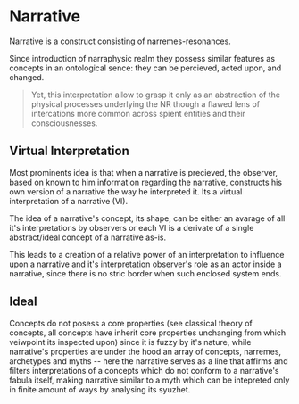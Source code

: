 <script>import Link from "$lib/components/link.svelte";
</script>
# Narrative



Narrative is a construct consisting of <Link path="/mawanet/narreme">narremes</Link>-<Link path="/mawanet/resonance">resonances</Link>.

Since introduction of <Link path="/mawanet/narraphysic_realm">narraphysic realm</Link> they possess similar features as concepts in an ontological sence: they can be percieved, acted upon, and changed.

> Yet, this interpretation allow to grasp it only as an abstraction of the physical processes underlying the NR though a flawed lens of intercations more common across spient entities and their consciousnesses.

## Virtual Interpretation

Most prominents idea is that when a narrative is precieved, the <Link path="/mawanet/observer">observer</Link>, based on known to him information regarding the narrative, constructs his own version of a narrative the way he interpreted it. Its a virtual interpretation of a narrative (VI).

The idea of a narrative's concept, its shape, can be either an avarage of all it's interpretations by observers or each VI is a derivate of a single abstract/ideal concept of a narrative as-is.

This leads to a creation of a relative power of an interpretation to influence upon a narrative and it's interpretation observer's role as an actor inside a narrative, since there is no stric border when such enclosed system ends.

## Ideal

Concepts do not posess a core properties (see classical theory of concepts, all concepts have inherit core properties unchanging from which veiwpoint its inspected upon) since it is fuzzy by it's nature, while narrative's properties are under the hood an array of concepts, narremes, archetypes and myths -- here the narrative serves as a line that affirms and filters interpretations of a concepts which do not conform to a narrative's fabula itself, making narrative similar to a myth which can be intepreted only in finite amount of ways by analysing its syuzhet.
